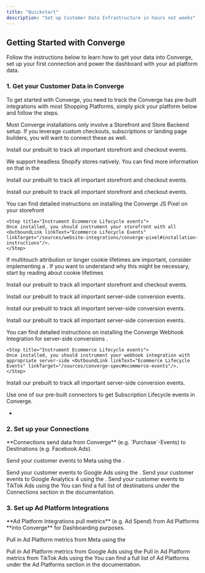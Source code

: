 ```yaml
---
title: "Quickstart"
description: "Set up Customer Data Infrastructure in hours not weeks"
---
```



## Getting Started with Converge 

Follow the instructions below to learn how to get your data into Converge, set up your first connection and power the dashboard with your ad platform data.

### 1. Get your Customer Data in Converge

To get started with Converge, you need to track the <OutboundLink linkText="Converge Event Spec" linkTarget="/sources/converge-spec"/>
Converge has pre-built integrations with most Shopping Platforms, simply pick your platform below and follow the steps.

<Note> Most Converge installations only involve a Storefront and Store Backend setup. If you leverage custom checkouts, subscriptions or landing page builders, you will want to connect these as well. </Note>

<AccordionGroup>
<Accordion icon="globe" title="Connect your Storefront">
<Tabs>
<Tab title="Shopify"> 

  Install our prebuilt <OutboundLink linkText="Shopify Storefront integration" linkTarget="/sources/website-integrations/shopify#installation-instruction"/> to track all important storefront and checkout events.
 
  <Info> We support headless Shopify stores natively. You can find more information on that in the  <OutboundLink linkText="Shopify Storefront integration documentation" linkTarget="/sources/website-integrations/shopify#installation-instruction"/>  </Info>
</Tab>

<Tab title="WooCommerce"> 

  Install our prebuilt <OutboundLink linkText="WooCommerce Plugin" linkTarget="/sources/website-integrations/woocommerce#installation-instruction"/>  to track all important storefront and checkout events.
 
</Tab>

<Tab title="Magento"> 

  Install our prebuilt <OutboundLink linkText="Magento Module" linkTarget="/sources/website-integrations/magento#installation-instruction"/> to track all important storefront and checkout events.
</Tab>

<Tab title="Custom"> 
  <Steps>
   <Step title="Install the Converge JS Pixel">
     You can find detailed instructions on installing the Converge JS Pixel on your storefront <OutboundLink linkText="here" linkTarget="/sources/website-integrations/converge-pixel#installation-instructions"/>  
    </Step>
    
    <Step title="Instrument Ecommerce Lifecycle events">
    Once installed, you should instrument your storefront with all <OutboundLink linkText="Ecommerce Lifecycle Events" linkTarget="/sources/website-integrations/converge-pixel#installation-instructions"/>.
    </Step>
  </Steps>
  <Note>If multitouch attribution or longer cookie lifetimes are important, consider implementing a <OutboundLink linkText="server-side first party cookie"  linkTarget="/sources/concepts/aliases#setting-up-a-server-side-first-party-cookie"/>. If you want to understand why this might be necessary, start by reading about cookie lifetimes <OutboundLink linkText="here" linkTarget="/sources/concepts/aliases#http://localhost:3000/sources/concepts/aliases#aliases-for-re-identification" /> </Note>
</Tab>

<Tab title="BigCommerce"> 

  Install our prebuilt <OutboundLink linkText="BigCommerce Plugin" linkTarget="/sources/website-integrations/bigcommerce#installation-instruction"/>  to track all important storefront and checkout events.
 
</Tab>

</Tabs>
</Accordion>

<Accordion icon="store" title="Connect your Store Backend">
 <Tabs>
<Tab title="Shopify"> 

  Install our prebuilt <OutboundLink linkText="Shopify Store Backend integration" linkTarget="/sources/server-integrations/shopify#installation-instruction"/> to track all important server-side conversion events.

</Tab>

<Tab title="WooCommerce"> 

  Install our prebuilt <OutboundLink linkText="WooCommerce REST API integration" linkTarget="//sources/server-integrations/woocommerce#installation-instruction"/> to track all important server-side conversion events.

</Tab>

<Tab title="Magento"> 

  Install our prebuilt <OutboundLink linkText="Magento REST API integration" linkTarget="/sources/server-integrations/magento#installation-instruction"/> to track all important server-side conversion events.

</Tab>

<Tab title="Custom"> 
  <Steps>
   <Step title="Install the Converge Webhook Integration">
     You can find detailed instructions on installing the Converge Webhook Integration for server-side conversions <OutboundLink linkText="here" linkTarget="/sources/server-integrations/webhook#installation-instruction"/>.
    </Step>
    
    <Step title="Instrument Ecommerce Lifecycle events">
    Once installed, you should instrument your webhook integration with appropriate server-side <OutboundLink linkText="Ecommerce Lifecycle Events" linkTarget="/sources/converge-spec#ecommerce-events"/>. 
    </Step>
  </Steps>
</Tab>

<Tab title="BigCommerce"> 

  Install our prebuilt <OutboundLink linkText="BigCommerce API integration" linkTarget="/sources/server-integrations/bigcommerce#installation-instruction"/> to track all important server-side conversion events.

</Tab>
</Tabs>
</Accordion>

<Accordion icon="database" title="Connect other Datasources">
 <Tabs>
<Tab title="Subscriptions"> 

  Use one of our pre-built connectors to get Subscription Lifecycle events in Converge.
  - <OutboundLink linkText="Recharge" linkTarget="/sources/server-integrations/recharge#installation-instructions"/> 

</Tab>

</Tabs>
</Accordion>
</AccordionGroup>

### 2. Set up your Connections
<Note>
**Connections send data from Converge** (e.g. `Purchase`-Events) to Destinations (e.g. Facebook Ads).
</Note>

<AccordionGroup>
<Accordion icon="square-share-nodes" title="Set up connections">
<Tabs>
<Tab title="Meta"> 

  Send your customer events to Meta using the <OutboundLink linkText="Meta Integration" linkTarget="/connections/integrations/facebook#installation-instructions"/>.
 
  
</Tab>

<Tab title="Google Ads"> 
  Send your customer events to Google Ads using the <OutboundLink linkText="Google Ads Integration" linkTarget="/connections/integrations/google-ads#installation-instructions"/>.

</Tab>

<Tab title="Google Analytics 4"> 
  Send your customer events to Google Analytics 4 using the <OutboundLink linkText="Google Analytics 4 Integration" linkTarget="/connections/integrations/ga4#installation-instructions"/>.

</Tab>

<Tab title="TikTok Ads"> 
  Send your customer events to TikTok Ads using the <OutboundLink linkText="TikTok Ads Integration" linkTarget="/connections/integrations/tiktok#installation-instructions"/>

</Tab>

<Tab title="Other"> 
     You can find a full list of destinations under the Connections section in the documentation.
</Tab>
</Tabs>
</Accordion>
</AccordionGroup>


### 3. Set up Ad Platform Integrations

<Note> 
**Ad Platform Integrations pull metrics** (e.g. Ad Spend) from Ad Platforms **into Converge** for Dashboarding purposes.
</Note>


<AccordionGroup>
<Accordion icon="rotate" title="Set up Ad Platform Integrations">
<Tabs>
<Tab title="Meta"> 

 Pull in Ad Platform metrics from Meta using the <OutboundLink linkText="Meta Integration" linkTarget="/ad-platforms/integrations/facebook#installation-instructions"/> 
 
  
</Tab>

<Tab title="Google Ads"> 
  Pull in Ad Platform metrics from Google Ads using the <OutboundLink linkText="Google Ads Integration" linkTarget="/ad-platforms/integrations/google-ads#installation-instructions"/>

</Tab>

<Tab title="TikTok Ads"> 
  Pull in Ad Platform metrics from TikTok Ads using the <OutboundLink linkText="TikTok Ads Integration" linkTarget="/ad-platforms/integrations/tiktok#installation-instructions"/>

</Tab>

<Tab title="Other"> 
     You can find a full list of Ad Platforms under the Ad Platforms section in the documentation.
</Tab>
</Tabs>
</Accordion>
</AccordionGroup>


